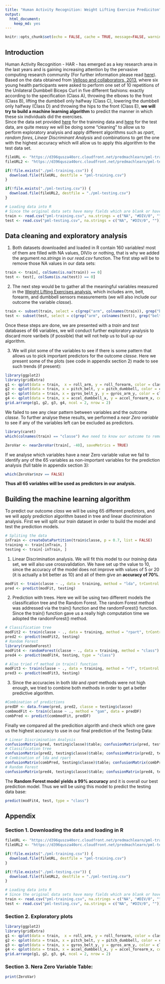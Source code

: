 ```yaml
---
title: "Human Activity Recognition: Weight Lifting Exercise Prediciton"
output: 
  html_document: 
    keep_md: yes
---
```


```r
knitr::opts_chunk$set(echo = FALSE, cache = TRUE, message=FALSE, warning=FALSE)
```

## Introduction
Human Activity Recognition - HAR - has emerged as a key research area in the last years and is gaining increasing attention by the pervasive computing research community (For further information please read [here](http://groupware.les.inf.puc-rio.br/har )). Based on the data obtained from [Velloso and collaborators, 2013](http://groupware.les.inf.puc-rio.br/work.jsf?p1=11201), where six young health participants were asked to perform one set of 10 repetitions of the Unilateral Dumbbell Biceps Curl in five different fashions: exactly according to the specification (Class A), throwing the elbows to the front (Class B), lifting the dumbbell only halfway (Class C), lowering the dumbbell only halfway (Class D) and throwing the hips to the front (Class E), **we will try to build a machine learning algorithm** to predict the manner in which these six individuals did the exercises.  
Since the data set provided [here](https://d396qusza40orc.cloudfront.net/predmachlearn/pml-training.csv) for the trainning data and [here](https://d396qusza40orc.cloudfront.net/predmachlearn/pml-testing.csv) for the test data, are quite messy we will be doing some "cleaning" to allow us to perform exploratory analysis and apply different algorithms such as *rpart*, *random fores*, *Linear Discriminant Analysis* and combinations to get the one with the highest accuracy which will allow us to apply this algorithm to the test data set.  
```r
fileURL <- "https://d396qusza40orc.cloudfront.net/predmachlearn/pml-training.csv" #traininbg set
fileURL2 <- "https://d396qusza40orc.cloudfront.net/predmachlearn/pml-testing.csv" #test set

if(!file.exists("./pml-training.csv")) {
  download.file(fileURL, destfile = "pml-training.csv")
}

if(!file.exists("./pml-testing.csv")) {
  download.file(fileURL2, destfile = "./pml-testing.csv")
}

# Loading data into R
# Since the original data sets have many fields which are blank or have errors, we used the na.strings argument in read.csv to make all of them consistent. 
train <- read.csv("pml-training.csv", na.strings = c("NA", "#DIV/0", ""))
test <- read.csv("pml-testing.csv", na.strings = c("NA", "#DIV/0", ""))
```


## Data cleaning and exploratory analysis
1. Both datasets downloaded and loaded in R contain 160 variables! most of them are filled with NA values, DIV/o or nothing, that is why we added the argument *na.strings* in our *read.csv* function. The first step will be to remove those NA values in our data sets:  
```r
train <- train[, colSums(is.na(train)) == 0]
test <- test[, colSums(is.na(test)) == 0]
```
2. The next step would be to gather all the meaningful variables measured in the [Weight Lifting Exercises analysis](http://groupware.les.inf.puc-rio.br/har#weight_lifting_exercises), which includes arm, belt, forearm, and dumbbell sensors measurements (we will also include our outcome the variable *classe*).  
```r
train <- subset(train, select = c(grep("arm", colnames(train)), grep("belt", colnames(train)), grep("classe", colnames(train)), grep("dumbbell", colnames(train)), grep("forearm", colnames(train))))
test <- subset(test, select = c(grep("arm", colnames(test)), grep("belt", colnames(test)), grep("classe", colnames(test)), grep("dumbbel", colnames(test)), grep("forearm", colnames(test))))

```
Once these steps are done, we are presented with a *train* and *test* databases of 66 variables, we will conduct further exploratory analysis to discard more varibels (if possible) that will not help us to buil up our algorithm. 

3. We will plot some of the variables to see if there is some pattern that allows us to pick important predictors for the outcome *classe*. Here we present some of the plots (see code in appendix section 2) made to see such trends (if present):  

```r
library(ggplot2)
library(gridExtra)
g1 <- qplot(data = train,  x = roll_arm, y = roll_forearm, color = classe, alpha = I(1/10))
g2 <- qplot(data = train, x = pitch_belt, y = pitch_dumbbell, color = classe, alpha = I(1/10))
g3 <- qplot(data = train, x = gyros_belt_y, y = gyros_arm_y, color = classe, alpha = I(1/10))
g4 <- qplot(data = train, x = accel_dumbbell_x, y = accel_forearm_x, color = classe, alpha = I(1/10))
grid.arrange(g1, g2, g3, g4, ncol = 2, nrow = 2)
```

We failed to see any clear pattern between variables and the outcome *classe*. To further analyse these results, we performed a *near Zero variable* to see if any of the variables left can be excluded as predictors.  
```r
library(caret)
which(colnames(train) == "classe") #we need to know our outcome to remove it from the following analyses
```

```r
ZeroVar <- nearZeroVar(train[, -40], saveMetrics = TRUE)
```
If we analyse which variables have a near Zero variable value we fail to identify any of the 65 variables as non-important variables for the prediction analysis (full table in appendix section 3):  
```r
which(ZeroVar$nzv == FALSE)
```

**Thus all 65 variables will be used as predictors in our analysis.**

## Building the machine learning algorithm
To predict our outcome *class* we will be using 65 different predictors, and we will apply prediction algorithm based in tree and linear discrimination analysis. First we will split our *train* dataset in order to build the model and test the prediction models.
```r
# Spliting the data
inTrain <- createDataPartition(train$classe, p = 0.7, list = FALSE)
training <- train[inTrain, ]
testing <- train[-inTrain, ]
```

1. Linear Discrimination analysis. We will fit this model to our *training* data set, we will also use crossvalidation. We have set up the value to 10, since the accuracy of the model does not improve with values of 5 or 20 (it is actually a bit better as 10) and all of them give an **accuracy of 70%**.
```r
modFit <- train(classe ~ ., data = training, method = "lda", trControl = trainControl(method = "cv", number = 10))
pred <- predict(modFit, testing)
```

2. Prediction with trees. Here we will be using two different models the classification tree and the Random Forest. The random Forest method was addressed via the train() function and the randomForest() function. Since the train() function gave us a really high computation time we adopted the randomForest() method.
```r
# Classification tree
modFit2 <- train(classe ~ ., data = training, method = "rpart", trControl = trainControl(method = "cv", number = 10))
pred2 <- predict(modFit2, testing)
# Random Forest
library(randomForest)
modFit4 <- randomForest(classe ~ ., data = training, method = "class")
pred4 <- predict(modFit4, testing, type = "class")
```
```r
# Also tried rf method in train() function
modFit3 <- train(classe ~ ., data = training, method = "rf", trControl = trainControl(method = "cv", number = 10))
pred3 <- predict(modFit3, testing)
```

3. Since the accuracies in both *lda* and *rpart* methods were not high enough, we tried to combine both methods in order to get a better predictive algorithm.
```r
#Combination of predictions
predDF <- data.frame(pred, pred2, classe = testing$classe)
combmodFit <- train(classe ~ ., method = "gam", data = predDF)
combPred <- predict(combmodFit, predDF)
```

Finally we compared all the predicition algorith and check which one gave us the highest accuracy to use in our final prediction of the Testing Data:

```r
# Linear Discrimination Analysis
confusionMatrix(pred, testing$classe)$table; confusionMatrix(pred, testing$classe)$overall
# Classification tree
confusionMatrix(pred2, testing$classe)$table; confusionMatrix(pred2, testing$classe)$overall
# Combination of lda and rpart
confusionMatrix(combPred, testing$classe)$table; confusionMatrix(combPred, testing$classe)$overall
# Random Forest
confusionMatrix(pred4, testing$classe)$table; confusionMatrix(pred4, testing$classe)$overall
```

The **Random Forest model yields a 99% accuracy** and it is overall our best prediction model. Thus we will be using this model to predict the testing data base:
```r
predict(modFit4, test, type = "class")
```

## Appendix
### Section 1. Downloading the data and loading in R
```r
fileURL <- "https://d396qusza40orc.cloudfront.net/predmachlearn/pml-training.csv" #traininbg set
fileURL2 <- "https://d396qusza40orc.cloudfront.net/predmachlearn/pml-testing.csv" #test set

if(!file.exists("./pml-training.csv")) {
  download.file(fileURL, destfile = "pml-training.csv")
}

if(!file.exists("./pml-testing.csv")) {
  download.file(fileURL2, destfile = "./pml-testing.csv")
}

# Loading data into R
# Since the original data sets have many fields which are blank or have errors, we used the na.strings argument in read.csv to make all of them consistent. 
train <- read.csv("pml-training.csv", na.strings = c("NA", "#DIV/0", ""))
test <- read.csv("pml-testing.csv", na.strings = c("NA", "#DIV/0", ""))
```

### Section 2. Exploratory plots
```r
library(ggplot2)
library(gridExtra)
g1 <- qplot(data = train,  x = roll_arm, y = roll_forearm, color = classe, alpha = I(1/10))
g2 <- qplot(data = train, x = pitch_belt, y = pitch_dumbbell, color = classe, alpha = I(1/10))
g3 <- qplot(data = train, x = gyros_belt_y, y = gyros_arm_y, color = classe, alpha = I(1/10))
g4 <- qplot(data = train, x = accel_dumbbell_x, y = accel_forearm_x, color = classe, alpha = I(1/10))
grid.arrange(g1, g2, g3, g4, ncol = 2, nrow = 2)
```

### Section 3. Nera Zero Variable Table:
```r
print(ZeroVar)
```

